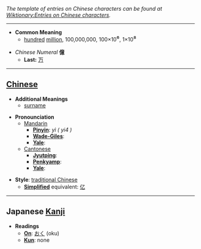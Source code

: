 ''The template of entries on Chinese characters can be found at [[Wiktionary:Entries on Chinese characters]].''

----

* '''Common Meaning'''
**[[hundred]] [[million]], 100,000,000, 100×10<big>⁶</big>, 1×10<big>⁸</big>

*''Chinese Numeral'' '''億'''
**'''Last:''' [[万]]

----

== [[Chinese]] ==

*'''Additional Meanings'''
**[[surname]]

*'''Pronounciation '''
**[[Mandarin]]
***'''[[Pinyin]]''': ''yì ( yi4 )''
***'''[[Wade-Giles]]''': 
***'''[[Yale]]''': 
**[[Cantonese]]
***'''[[Jyutping]]''': 
***'''[[Penkyamp]]''': 
***'''[[Yale]]''': 

*'''Style''': [[traditional Chinese]]
** '''[[simplified Chinese|Simplified]]''' equivalent: [[亿]]

----

== Japanese [[Kanji]] ==

*'''Readings'''
**'''[[On]]''': [[おく]] (oku)
**'''[[Kun]]''': none